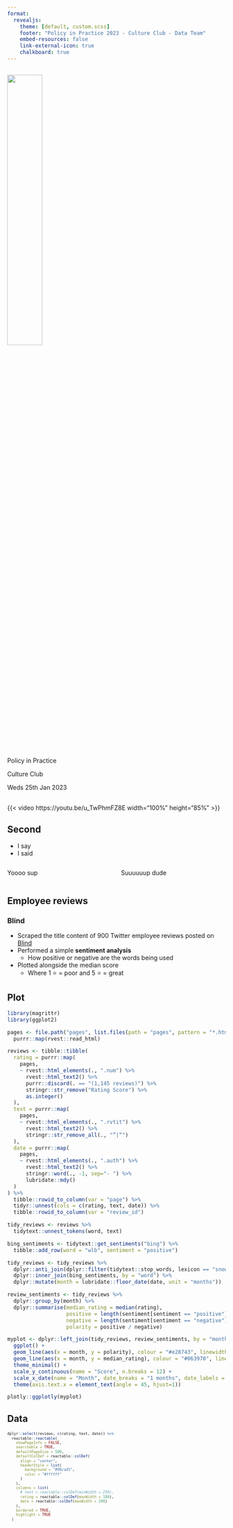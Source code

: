 ```yaml
---
format: 
  revealjs:
    theme: [default, custom.scss]
    footer: "Policy in Practice 2023 - Culture Club - Data Team"
    embed-resources: false
    link-external-icon: true
    chalkboard: true
---
```


##  {background-color="#008849" background-image="images/title-slide-bg.png" background-position="left 0% bottom 0%" background-size="62% auto"}

![](images/twitter-green.webp){.absolute top=33% right=0 width="40%" height="auto"}

::: {.absolute bottom=35% left=1.5%}
Policy in Practice
:::

::: {.absolute bottom=15% right=0}
[Culture Club]{.big}
:::

::: {.absolute bottom=8% right=0}
Weds 25th Jan 2023
:::

::: footer

:::

## 

{{< video https://youtu.be/u_TwPhmFZ8E width="100%" height="85%" >}}

## Second

<!--# beep -->

::: incremental
-   I say
-   I said
:::

::: columns
::: {.column .fragment width="50%"}
Yoooo sup
:::

::: {.column .fragment width="50%"}
Suuuuuup dude
:::
:::

## Employee reviews

### Blind

-   Scraped the title content of 900 Twitter employee reviews posted on [Blind](https://www.teamblind.com/)
-   Performed a simple **sentiment analysis**
    -   How positive or negative are the words being used
-   Plotted alongside the median score
    -   Where 1 ⭐️ = poor and 5 ⭐️ = great

## Plot {out.width="100%"}

```r
library(magrittr)
library(ggplot2)

pages <- file.path("pages", list.files(path = "pages", pattern = "*.html")) %>% 
  purrr::map(rvest::read_html)

reviews <- tibble::tibble(
  rating = purrr::map(
    pages,
    ~ rvest::html_elements(., ".num") %>% 
      rvest::html_text2() %>% 
      purrr::discard(. == "(1,145 reviews)") %>% 
      stringr::str_remove("Rating Score") %>% 
      as.integer()
  ),
  text = purrr::map(
    pages, 
    ~ rvest::html_elements(., ".rvtit") %>% 
      rvest::html_text2() %>% 
      stringr::str_remove_all(., "”|“")
  ),
  date = purrr::map(
    pages, 
    ~ rvest::html_elements(., ".auth") %>% 
      rvest::html_text2() %>% 
      stringr::word(., -1, sep="- ") %>% 
      lubridate::mdy()
  )
) %>% 
  tibble::rowid_to_column(var = "page") %>% 
  tidyr::unnest(cols = c(rating, text, date)) %>% 
  tibble::rowid_to_column(var = "review_id")

tidy_reviews <- reviews %>% 
  tidytext::unnest_tokens(word, text)

bing_sentiments <- tidytext::get_sentiments("bing") %>% 
  tibble::add_row(word = "wlb", sentiment = "positive")

tidy_reviews <- tidy_reviews %>% 
  dplyr::anti_join(dplyr::filter(tidytext::stop_words, lexicon == "snowball"), by = "word") %>% 
  dplyr::inner_join(bing_sentiments, by = "word") %>% 
  dplyr::mutate(month = lubridate::floor_date(date, unit = "months"))

review_sentiments <- tidy_reviews %>% 
  dplyr::group_by(month) %>% 
  dplyr::summarise(median_rating = median(rating),
                   positive = length(sentiment[sentiment == "positive"]),
                   negative = length(sentiment[sentiment == "negative"]),
                   polarity = positive / negative)

myplot <- dplyr::left_join(tidy_reviews, review_sentiments, by = "month") %>%
  ggplot() +
  geom_line(aes(x = month, y = polarity), colour = "#e28743", linewidth = 1) +
  geom_line(aes(x = month, y = median_rating), colour = "#063970", linewidth = 1) +
  theme_minimal() +
  scale_y_continuous(name = "Score", n.breaks = 12) +
  scale_x_date(name = "Month", date_breaks = "1 months", date_labels = "%b %y") +
  theme(axis.text.x = element_text(angle = 45, hjust=1))

plotly::ggplotly(myplot)
```

## Data {.scrollable}

::: {style="font-size: 0.7em;"}
```r
dplyr::select(reviews, c(rating, text, date)) %>% 
  reactable::reactable(
    showPageInfo = FALSE, 
    searchable = TRUE,
    defaultPageSize = 500,
    defaultColDef = reactable::colDef(
      align = "center",
      headerStyle = list(
        background = "#98ca45", 
        color = "#ffffff"
      )
    ),
    columns = list(
      # text = reactable::colDef(minWidth = 250),
      rating = reactable::colDef(maxWidth = 180),
      date = reactable::colDef(maxWidth = 200)
    ),
    bordered = TRUE,
    highlight = TRUE
  )
```
:::
